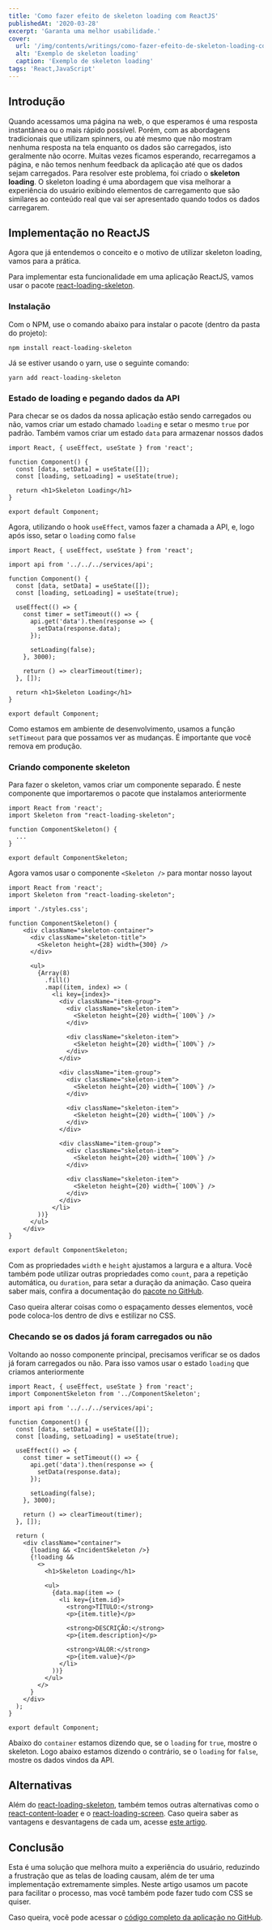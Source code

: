 ```yaml
---
title: 'Como fazer efeito de skeleton loading com ReactJS'
publishedAt: '2020-03-28'
excerpt: 'Garanta uma melhor usabilidade.'
cover:
  url: '/img/contents/writings/como-fazer-efeito-de-skeleton-loading-com-reactjs/cover.png'
  alt: 'Exemplo de skeleton loading'
  caption: 'Exemplo de skeleton loading'
tags: 'React,JavaScript'
---
```


## Introdução

Quando acessamos uma página na web, o que esperamos é uma resposta instantânea ou o mais rápido possível. Porém, com as abordagens tradicionais que utilizam spinners, ou até mesmo que não mostram nenhuma resposta na tela enquanto os dados são carregados, isto geralmente não ocorre. Muitas vezes ficamos esperando, recarregamos a página, e não temos nenhum feedback da aplicação até que os dados sejam carregados.
Para resolver este problema, foi criado o **skeleton loading**. O skeleton loading é uma abordagem que visa melhorar a experiência do usuário exibindo elementos de carregamento que são similares ao conteúdo real que vai ser apresentado quando todos os dados carregarem.

## Implementação no ReactJS

Agora que já entendemos o conceito e o motivo de utilizar skeleton loading, vamos para a prática.

Para implementar esta funcionalidade em uma aplicação ReactJS, vamos usar o pacote [react-loading-skeleton](https://github.com/dvtng/react-loading-skeleton).

### Instalação

Com o NPM, use o comando abaixo para instalar o pacote (dentro da pasta do projeto):
```
npm install react-loading-skeleton
```

Já se estiver usando o yarn, use o seguinte comando:
```
yarn add react-loading-skeleton
```

### Estado de loading e pegando dados da API

Para checar se os dados da nossa aplicação estão sendo carregados ou não, vamos criar um estado chamado `loading` e setar o mesmo `true` por padrão. Também vamos criar um estado `data` para armazenar nossos dados

```react
import React, { useEffect, useState } from 'react';

function Component() {
  const [data, setData] = useState([]);
  const [loading, setLoading] = useState(true);

  return <h1>Skeleton Loading</h1>
}

export default Component;
```

Agora, utilizando o hook `useEffect`, vamos fazer a chamada a API, e, logo após isso, setar o `loading` como `false`

```react
import React, { useEffect, useState } from 'react';

import api from '../../../services/api';

function Component() {
  const [data, setData] = useState([]);
  const [loading, setLoading] = useState(true);

  useEffect(() => {
    const timer = setTimeout(() => {
      api.get('data').then(response => {
        setData(response.data);
      });
      
      setLoading(false);
    }, 3000);
    
    return () => clearTimeout(timer);
  }, []);

  return <h1>Skeleton Loading</h1>
}

export default Component;
```

Como estamos em ambiente de desenvolvimento, usamos a função `setTimeout` para que possamos ver as mudanças. É importante que você remova em produção.

### Criando componente skeleton

Para fazer o skeleton, vamos criar um componente separado. É neste componente que importaremos o pacote que instalamos anteriormente

```react
import React from 'react';
import Skeleton from "react-loading-skeleton";

function ComponentSkeleton() {
  ...
}

export default ComponentSkeleton;
```

Agora vamos usar o componente `<Skeleton />` para montar nosso layout

```react
import React from 'react';
import Skeleton from "react-loading-skeleton";

import './styles.css';

function ComponentSkeleton() {
    <div className="skeleton-container">
      <div className="skeleton-title">
        <Skeleton height={28} width={300} />
      </div>

      <ul>
        {Array(8)
          .fill()
          .map((item, index) => (
            <li key={index}>
              <div className="item-group">
                <div className="skeleton-item">
                  <Skeleton height={20} width={`100%`} />
                </div>

                <div className="skeleton-item">
                  <Skeleton height={20} width={`100%`} />
                </div>
              </div>

              <div className="item-group">
                <div className="skeleton-item">
                  <Skeleton height={20} width={`100%`} />
                </div>

                <div className="skeleton-item">
                  <Skeleton height={20} width={`100%`} />
                </div>
              </div>

              <div className="item-group">
                <div className="skeleton-item">
                  <Skeleton height={20} width={`100%`} />
                </div>

                <div className="skeleton-item">
                  <Skeleton height={20} width={`100%`} />
                </div>
              </div>
            </li>
        ))}
      </ul>
    </div>
}

export default ComponentSkeleton;
```
Com as propriedades `width` e `height` ajustamos a largura e a altura. Você também pode utilizar outras propriedades como `count`, para a repetição automática, ou `duration`, para setar a duração da animação. Caso queira saber mais, confira a documentação do [pacote no GitHub](https://github.com/dvtng/react-loading-skeleton).

Caso queira alterar coisas como o espaçamento desses elementos, você pode coloca-los dentro de divs e estilizar no CSS.

### Checando se os dados já foram carregados ou não

Voltando ao nosso componente principal, precisamos verificar se os dados já foram carregados ou não. Para isso vamos usar o estado `loading` que criamos anteriormente

```react
import React, { useEffect, useState } from 'react';
import ComponentSkeleton from '../ComponentSkeleton';

import api from '../../../services/api';

function Component() {
  const [data, setData] = useState([]);
  const [loading, setLoading] = useState(true);

  useEffect(() => {
    const timer = setTimeout(() => {
      api.get('data').then(response => {
        setData(response.data);
      });
      
      setLoading(false);
    }, 3000);
    
    return () => clearTimeout(timer);
  }, []);

  return (
    <div className="container">
      {loading && <IncidentSkeleton />}
      {!loading &&
        <>
          <h1>Skeleton Loading</h1>

          <ul>
            {data.map(item => (
              <li key={item.id}>
                <strong>TÍTULO:</strong>
                <p>{item.title}</p>  

                <strong>DESCRIÇÃO:</strong>
                <p>{item.description}</p>  

                <strong>VALOR:</strong>
                <p>{item.value}</p>
              </li>
            ))}
          </ul>
        </>
      }
    </div>
  );
}

export default Component;
```
Abaixo do `container` estamos dizendo que, se o `loading` for `true`, mostre o skeleton. Logo abaixo estamos dizendo o contrário, se o `loading` for `false`, mostre os dados vindos da API.

## Alternativas

Além do [react-loading-skeleton](https://github.com/dvtng/react-loading-skeleton), também temos outras alternativas como o [react-content-loader](https://github.com/danilowoz/react-content-loader) e o [react-loading-screen](https://github.com/dvtng/react-loading-skeleton). Caso queira saber as vantagens e desvantagens de cada um, acesse [este artigo](https://blog.logrocket.com/improve-ux-in-react-apps-by-showing-skeleton-ui/).

## Conclusão

Esta é uma solução que melhora muito a experiência do usuário, reduzindo a frustração que as telas de loading causam, além de ter uma implementação extremamente simples. Neste artigo usamos um pacote para facilitar o processo, mas você também pode fazer tudo com CSS se quiser.

Caso queira, vocẽ pode acessar o [código completo da aplicação no GitHub](https://github.com/doougui/be-the-hero).


